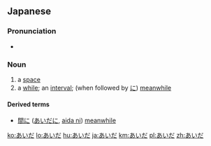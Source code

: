 ==Japanese==

===Pronunciation===
*{{IPA|/aida/}}

===Noun===
{{ja-noun|h|rom=aida|kanji=間}}

# a [[space]]
# a [[while]]; an [[interval]]; (when followed by [[に]]) [[meanwhile]]

====Derived terms====
*[[間に]] ([[あいだに]], [[aida ni]]) [[meanwhile]]

[[ko:あいだ]]
[[lo:あいだ]]
[[hu:あいだ]]
[[ja:あいだ]]
[[km:あいだ]]
[[pl:あいだ]]
[[zh:あいだ]]